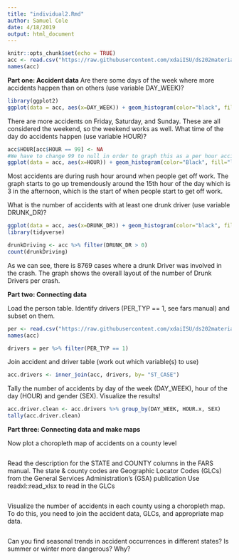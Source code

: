 ```yaml
---
title: "individual2.Rmd"
author: Samuel Cole
date: 4/18/2019
output: html_document
---
```


```r
knitr::opts_chunk$set(echo = TRUE)
acc <- read.csv("https://raw.githubusercontent.com/xdaiISU/ds202materials/master/hwlabs/fars2017/accident.csv", stringsAsFactors = FALSE)
names(acc)

```
**Part one: Accident data**
Are there some days of the week where more accidents happen than on others (use variable DAY_WEEK)?
```r
library(ggplot2)
ggplot(data = acc, aes(x=DAY_WEEK)) + geom_histogram(color="black", fill="light blue") + ylab("Total Number of Accidents") + xlab("Day of the week") + ggtitle("Total Accidents on each Given Week day") + scale_x_continuous(breaks= c(1, 2, 3, 4, 5, 6, 7), labels = c("Sunday", "Monday", "Tuesday","Wednesday", "Thursday", "Friday", "Saturday"))
```
There are more accidents on Friday, Saturday, and Sunday. These are all considered the weekend, so the weekend works as well. 
What time of the day do accidents happen (use variable HOUR)?
```r
acc$HOUR[acc$HOUR == 99] <- NA
#We have to change 99 to null in order to graph this as a per hour accident graph. 99 is the NULL hour, because the 0 hour is from midnight to 1.
ggplot(data = acc, aes(x=HOUR)) + geom_histogram(color="Black", fill="light green") + ylab("Total Number of Accidents") + xlab("Hour of the Day") + ggtitle("Total Accidents Per Hour on a Given Day") + scale_x_continuous(breaks= c(0, 1, 2, 3, 4, 5, 6, 7, 8, 9, 10, 11, 12, 13, 14, 15, 16, 17, 18, 19, 20, 21, 22, 23))
```
Most accidents are during rush hour around when people get off work. The graph starts to go up tremendously around the 15th hour of the day which is 3 in the afternoon, which is the start of when people start to get off work. 

What is the number of accidents with at least one drunk driver (use variable DRUNK_DR)?
```r
ggplot(data = acc, aes(x=DRUNK_DR)) + geom_histogram(color="black", fill="lightpink3") + ylab("Total Number of Accidents") + xlab("Number of Drunk Drivers involved in the Crash") + ggtitle("Number of Drunk Drivers involved in each Accident") + scale_x_continuous(breaks= c(0, 1, 2, 3)) + stat_bin(aes(y=..count.., label=..count..), geom="text", vjust=-.5) 
library(tidyverse)

drunkDriving <- acc %>% filter(DRUNK_DR > 0)
count(drunkDriving)

```
As we can see, there is 8769 cases where a drunk Driver was involved in the crash. The graph shows the overall layout of the number of Drunk Drivers per crash.

**Part two: Connecting data**

Load the person table. Identify drivers (PER_TYP == 1, see fars manual) and subset on them.
```r
per <- read.csv("https://raw.githubusercontent.com/xdaiISU/ds202materials/master/hwlabs/fars2017/person.csv", stringsAsFactors = FALSE)
names(acc)

drivers = per %>% filter(PER_TYP == 1)
```
Join accident and driver table (work out which variable(s) to use)
```r
acc.drivers <- inner_join(acc, drivers, by= "ST_CASE")
```

Tally the number of accidents by day of the week (DAY_WEEK), hour of the day (HOUR) and gender (SEX). Visualize the results!
```r
acc.driver.clean <- acc.drivers %>% group_by(DAY_WEEK, HOUR.x, SEX)
tally(acc.driver.clean)
```

**Part three: Connecting data and make maps**

Now plot a choropleth map of accidents on a county level
```r


```
Read the description for the STATE and COUNTY columns in the FARS manual.
The state & county codes are Geographic Locator Codes (GLCs) from the General Services Administration’s (GSA) publication
Use readxl::read_xlsx to read in the GLCs
```r


```
Visualize the number of accidents in each county using a choropleth map. To do this, you need to join the accident data, GLCs, and appropriate map data.
```r


```
Can you find seasonal trends in accident occurrences in different states? Is summer or winter more dangerous? Why?
```r


```
